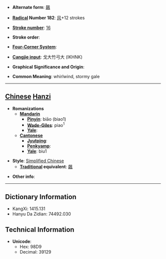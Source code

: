 * '''Alternate form''': [[飆]]

* '''[[Wiktionary:Chinese radical index| Radical]] Number 182''': [[Wiktionary:Chinese radical index 风|风]]+12 strokes

* '''[[Wiktionary:Chinese total strokes index|Stroke number]]''': [[Wiktionary:Chinese total strokes index 16|16]]

* '''Stroke order''': 

* '''[[Wiktionary:Chinese four corner index|Four-Corner System]]''': 

* '''[[Wiktionary:Chinese Cangjie index|Cangjie input]]''': 戈大竹弓大 (IKHNK)

* '''Graphical Significance and Origin''': 

* '''Common Meaning''': whirlwind, stormy gale

----

== [[Chinese]] [[Hanzi]] ==

* '''Romanizations'''
** '''[[Mandarin]]'''
*** '''[[Pinyin]]''': biāo (biao1)
*** '''[[Wade-Giles]]''': piao<sup>1</sup>
*** '''[[Yale]]''': 
** '''[[Cantonese]]'''
*** '''[[Jyutping]]''':
*** '''[[Penkyamp]]''': 
*** '''[[Yale]]''': biu1

* '''Style''': [[Simplified Chinese]] 
** '''[[Traditional Chinese|Traditional]] equivalent''': [[飆]]

* '''Other info''': 

----

== Dictionary Information ==

* KangXi: 1415.131
* Hanyu Da Zidian: 74492.030

== Technical Information ==

* '''Unicode''':
** Hex: 98D9
** Decimal: 39129